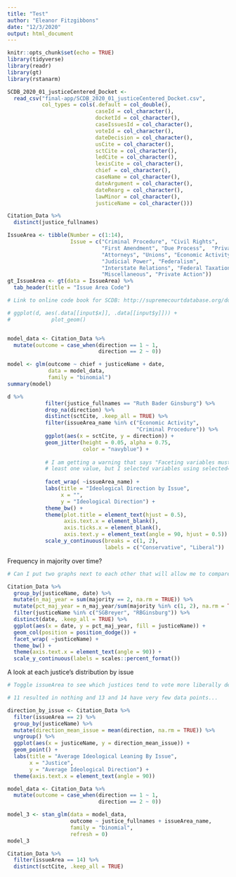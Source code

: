 ```yaml
---
title: "Test"
author: "Eleanor Fitzgibbons"
date: "12/3/2020"
output: html_document
---
```


```r
knitr::opts_chunk$set(echo = TRUE)
library(tidyverse)
library(readr)
library(gt)
library(rstanarm)
```

```r
SCDB_2020_01_justiceCentered_Docket <- 
  read_csv("final-app/SCDB_2020_01_justiceCentered_Docket.csv",
           col_types = cols(.default = col_double(),
                            caseId = col_character(),
                            docketId = col_character(),
                            caseIssuesId = col_character(),
                            voteId = col_character(),
                            dateDecision = col_character(),
                            usCite = col_character(),
                            sctCite = col_character(),
                            ledCite = col_character(),
                            lexisCite = col_character(),
                            chief = col_character(),
                            caseName = col_character(),
                            dateArgument = col_character(),
                            dateRearg = col_character(),
                            lawMinor = col_character(),
                            justiceName = col_character()))
```

```r
Citation_Data %>% 
  distinct(justice_fullnames)
```
```r
IssueArea <- tibble(Number = c(1:14),
                    Issue = c("Criminal Procedure", "Civil Rights", 
                              "First Amendment", "Due Process",  "Privacy", 
                              "Attorneys", "Unions", "Economic Activity", 
                              "Judicial Power", "Federalism", 
                              "Interstate Relations", "Federal Taxation", 
                              "Miscellaneous", "Private Action"))
gt_IssueArea <- gt(data = IssueArea) %>% 
  tab_header(title = "Issue Area Code")

# Link to online code book for SCDB: http://supremecourtdatabase.org/documentation.php
```


```r
# ggplot(d, aes(.data[[input$x]], .data[[input$y]])) +
#             plot_geom()


model_data <- Citation_Data %>% 
  mutate(outcome = case_when(direction == 1 ~ 1,
                             direction == 2 ~ 0))

model <- glm(outcome ~ chief + justiceName + date,
             data = model_data,
             family = "binomial")
summary(model)
```

```r
d %>% 
            filter(justice_fullnames == "Ruth Bader Ginsburg") %>% 
            drop_na(direction) %>% 
            distinct(sctCite, .keep_all = TRUE) %>% 
            filter(issueArea_name %in% c("Economic Activity",
                                         "Criminal Procedure")) %>% 
            ggplot(aes(x = sctCite, y = direction)) +
            geom_jitter(height = 0.05, alpha = 0.75,
                        color = "navyblue") +
            
            # I am getting a warning that says "Faceting variables must have at
            # least one value, but I selected variables using selected=...
            
            facet_wrap( ~issueArea_name) +
            labs(title = "Ideological Direction by Issue",
                 x = "",
                 y = "Ideological Direction") +
            theme_bw() +
            theme(plot.title = element_text(hjust = 0.5),
                  axis.text.x = element_blank(),
                  axis.ticks.x = element_blank(),
                  axis.text.y = element_text(angle = 90, hjust = 0.5)) +
            scale_y_continuous(breaks = c(1, 2),
                               labels = c("Conservative", "Liberal"))
```

Frequency in majority over time?
```r
# Can I put two graphs next to each other that will allow me to compare two different justices?

Citation_Data %>% 
  group_by(justiceName, date) %>% 
  mutate(n_maj_year = sum(majority == 2, na.rm = TRUE)) %>% 
  mutate(pct_maj_year = n_maj_year/sum(majority %in% c(1, 2), na.rm = TRUE)) %>% 
  filter(justiceName %in% c("SGBreyer", "RBGinsburg")) %>% 
  distinct(date, .keep_all = TRUE) %>% 
  ggplot(aes(x = date, y = pct_maj_year, fill = justiceName)) +
  geom_col(position = position_dodge()) +
  facet_wrap( ~justiceName) +
  theme_bw() +
  theme(axis.text.x = element_text(angle = 90)) +
  scale_y_continuous(labels = scales::percent_format())
```

A look at each justice's distribution by issue
```r

# Toggle issueArea to see which justices tend to vote more liberally depending on the context

# 11 resulted in nothing and 13 and 14 have very few data points...

direction_by_issue <- Citation_Data %>% 
  filter(issueArea == 2) %>% 
  group_by(justiceName) %>% 
  mutate(direction_mean_issue = mean(direction, na.rm = TRUE)) %>% 
  ungroup() %>% 
  ggplot(aes(x = justiceName, y = direction_mean_issue)) +
  geom_point() +
  labs(title = "Average Ideological Leaning By Issue",
       x = "Justice",
       y = "Average Ideological Direction") +
  theme(axis.text.x = element_text(angle = 90))
```


```r
model_data <- Citation_Data %>% 
  mutate(outcome = case_when(direction == 1 ~ 1,
                             direction == 2 ~ 0))

model_3 <- stan_glm(data = model_data,
                    outcome ~ justice_fullnames + issueArea_name,
                    family = "binomial",
                    refresh = 0)
model_3
```

```r
Citation_Data %>% 
  filter(issueArea == 14) %>% 
  distinct(sctCite, .keep_all = TRUE)
```




